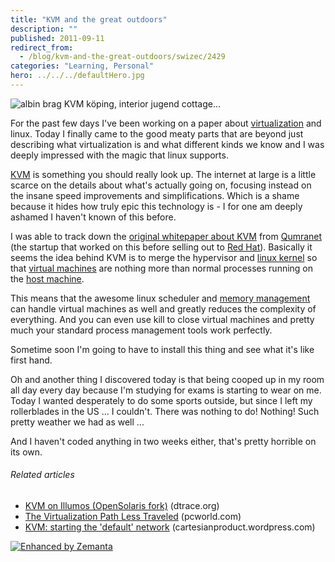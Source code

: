 ```yaml
---
title: "KVM and the great outdoors"
description: ""
published: 2011-09-11
redirect_from:
  - /blog/kvm-and-the-great-outdoors/swizec/2429
categories: "Learning, Personal"
hero: ../../../defaultHero.jpg
---
```


![albin brag KVM köping, interior jugend cottage...](http://swizec.com/blog/wp-content/uploads/2011/09/300px-Interior_albin_brag_kvm_1.jpg "albin brag KVM köping, interior jugend cottage...")

For the past few days I've been working on a paper about [virtualization](http://www.symantec.com/business/solutions/solutiondetail.jsp?solid=sol_business_cont&solfid=sol_virtualization_management "hardware virtualization") and linux. Today I finally came to the good meaty parts that are beyond just describing what virtualization is and what different kinds we know and I was deeply impressed with the magic that linux supports.

[KVM](http://www.linux-kvm.org/ "Kernel-based Virtual Machine") is something you should really look up. The internet at large is a little scarce on the details about what's actually going on, focusing instead on the insane speed improvements and simplifications. Which is a shame because it hides how truly epic this technology is - I for one am deeply ashamed I haven't known of this before.

I was able to track down the [original whitepaper about KVM](http://www.linuxinsight.com/files/kvm_whitepaper.pdf) from [Qumranet](http://en.wikipedia.org/wiki/Qumranet "Qumranet") (the startup that worked on this before selling out to [Red Hat](http://www.redhat.com "Red Hat")). Basically it seems the idea behind KVM is to merge the hypervisor and [linux kernel](http://www.kernel.org/ "Linux kernel") so that [virtual machines](http://en.wikipedia.org/wiki/Virtual_machine "Virtual machine") are nothing more than normal processes running on the [host machine](http://en.wikipedia.org/wiki/Host_machine "Host machine").

This means that the awesome linux scheduler and [memory management](http://en.wikipedia.org/wiki/Memory_management "Memory management") can handle virtual machines as well and greatly reduces the complexity of everything. And you can even use kill to close virtual machines and pretty much your standard process management tools work perfectly.

Sometime soon I'm going to have to install this thing and see what it's like first hand.

Oh and another thing I discovered today is that being cooped up in my room all day every day because I'm studying for exams is starting to wear on me. Today I wanted desperately to do some sports outside, but since I left my rollerblades in the US ... I couldn't. There was nothing to do! Nothing! Such pretty weather we had as well ...

And I haven't coded anything in two weeks either, that's pretty horrible on its own.

###### Related articles

- [KVM on Illumos (OpenSolaris fork)](http://dtrace.org/blogs/bmc/2011/08/15/kvm-on-illumos/) (dtrace.org)
- [The Virtualization Path Less Traveled](http://www.pcworld.com/article/239767/the_virtualization_path_less_traveled.html) (pcworld.com)
- [KVM: starting the 'default' network](http://cartesianproduct.wordpress.com/2011/07/31/kvm-starting-the-default-network/) (cartesianproduct.wordpress.com)

[![Enhanced by Zemanta](http://img.zemanta.com/zemified_e.png?x-id=bf8e45f3-5056-442d-950c-99002ce08002)](http://www.zemanta.com/ "Enhanced by Zemanta")
